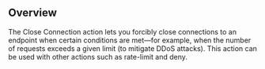 

## Overview

The Close Connection action lets you forcibly close connections to an endpoint when certain conditions are met—for example, when the number of requests exceeds a given limit (to mitigate DDoS attacks).
This action can be used with other actions such as rate-limit and deny.
